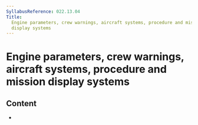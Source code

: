 ```yaml
---
SyllabusReference: 022.13.04
Title:
  Engine parameters, crew warnings, aircraft systems, procedure and mission
  display systems
---
```


# Engine parameters, crew warnings, aircraft systems, procedure and mission display systems

## Content

- <Link href="022.13.04.01" />
